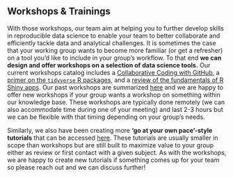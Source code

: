 
## Workshops & Trainings

With those workshops, our team aim at helping you to further develop skills in reproducible data science to enable your team to better collaborate and efficiently tackle data and analytical challenges. It is sometimes the case that your working group wants to become more familiar (or get a refresher) on a tool you'd like to include in your group's workflow. To that end **we can design and offer workshops on a selection of data science tools.** Our current workshops catalog includes a [Collaborative Coding with GitHub](https://nceas.github.io/scicomp.github.io/workshops.html#collaborative-coding-with-github), a [primer on the `tidyverse` R packages](https://nceas.github.io/scicomp.github.io/workshops.html#coding-in-the-tidyverse), and a [review of the fundamentals of R Shiny apps](https://nceas.github.io/scicomp.github.io/workshops.html#r-shiny-apps-for-sharing-science). Our past workshops are summarized [here](https://nceas.github.io/scicomp.github.io/workshops.html) and we are happy to offer new workshops if your group wants a workshop on something within our knowledge base. These workshops are typically done remotely (we can also accommodate time during one of your meeting) and last 2-3 hours but we can be flexible with that timing depending on your group's needs.

Similarly, we also have been creating more **'go at your own pace'-style tutorials** that can be accessed [here]((https://nceas.github.io/scicomp.github.io/tutorials.html)). These tutorials are usually smaller in scope than workshops but are still built to maximize value to your group either as review or first contact with a given subject. As with the workshops, we are happy to create new tutorials if something comes up for your team so please reach out and we can discuss further!
